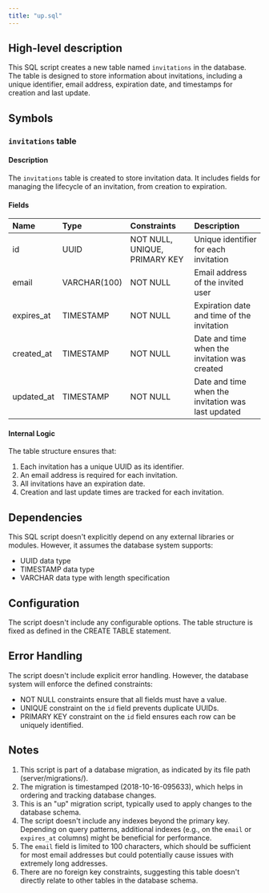 ```yaml
---
title: "up.sql"
---
```


## High-level description
This SQL script creates a new table named `invitations` in the database. The table is designed to store information about invitations, including a unique identifier, email address, expiration date, and timestamps for creation and last update.

## Symbols

### `invitations` table
#### Description
The `invitations` table is created to store invitation data. It includes fields for managing the lifecycle of an invitation, from creation to expiration.

#### Fields
| Name | Type | Constraints | Description |
|:-----|:-----|:------------|:------------|
| id | UUID | NOT NULL, UNIQUE, PRIMARY KEY | Unique identifier for each invitation |
| email | VARCHAR(100) | NOT NULL | Email address of the invited user |
| expires_at | TIMESTAMP | NOT NULL | Expiration date and time of the invitation |
| created_at | TIMESTAMP | NOT NULL | Date and time when the invitation was created |
| updated_at | TIMESTAMP | NOT NULL | Date and time when the invitation was last updated |

#### Internal Logic
The table structure ensures that:
1. Each invitation has a unique UUID as its identifier.
2. An email address is required for each invitation.
3. All invitations have an expiration date.
4. Creation and last update times are tracked for each invitation.

## Dependencies
This SQL script doesn't explicitly depend on any external libraries or modules. However, it assumes the database system supports:
- UUID data type
- TIMESTAMP data type
- VARCHAR data type with length specification

## Configuration
The script doesn't include any configurable options. The table structure is fixed as defined in the CREATE TABLE statement.

## Error Handling
The script doesn't include explicit error handling. However, the database system will enforce the defined constraints:
- NOT NULL constraints ensure that all fields must have a value.
- UNIQUE constraint on the `id` field prevents duplicate UUIDs.
- PRIMARY KEY constraint on the `id` field ensures each row can be uniquely identified.

## Notes
1. This script is part of a database migration, as indicated by its file path (server/migrations/).
2. The migration is timestamped (2018-10-16-095633), which helps in ordering and tracking database changes.
3. This is an "up" migration script, typically used to apply changes to the database schema.
4. The script doesn't include any indexes beyond the primary key. Depending on query patterns, additional indexes (e.g., on the `email` or `expires_at` columns) might be beneficial for performance.
5. The `email` field is limited to 100 characters, which should be sufficient for most email addresses but could potentially cause issues with extremely long addresses.
6. There are no foreign key constraints, suggesting this table doesn't directly relate to other tables in the database schema.
